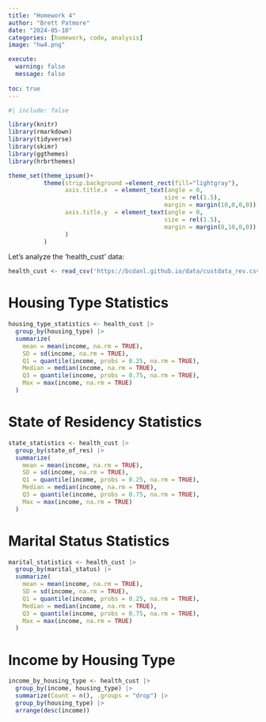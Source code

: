 ```yaml
---
title: "Homework 4"
author: "Brett Patmore"
date: "2024-05-10"
categories: [homework, code, analysis]
image: "hw4.png"

execute: 
  warning: false
  message: false
  
toc: true
---
```

```r
#| include: false

library(knitr)
library(rmarkdown)
library(tidyverse)
library(skimr)
library(ggthemes)
library(hrbrthemes)

theme_set(theme_ipsum()+
          theme(strip.background =element_rect(fill="lightgray"),
                axis.title.x  = element_text(angle = 0,
                                            size = rel(1.5),
                                            margin = margin(10,0,0,0)),
                axis.title.y  = element_text(angle = 0,
                                            size = rel(1.5),
                                            margin = margin(0,10,0,0))
                )
          )
```

Let's analyze the 'health_cust' data:

```r
health_cust <- read_csv('https://bcdanl.github.io/data/custdata_rev.csv')
```

# Housing Type Statistics
```r
housing_type_statistics <- health_cust |> 
  group_by(housing_type) |> 
  summarize(
    mean = mean(income, na.rm = TRUE),
    SD = sd(income, na.rm = TRUE),
    Q1 = quantile(income, probs = 0.25, na.rm = TRUE),
    Median = median(income, na.rm = TRUE),
    Q3 = quantile(income, probs = 0.75, na.rm = TRUE), 
    Max = max(income, na.rm = TRUE)
  )
```


# State of Residency Statistics
```r
state_statistics <- health_cust |> 
  group_by(state_of_res) |> 
  summarize(
    mean = mean(income, na.rm = TRUE),
    SD = sd(income, na.rm = TRUE),
    Q1 = quantile(income, probs = 0.25, na.rm = TRUE),
    Median = median(income, na.rm = TRUE),
    Q3 = quantile(income, probs = 0.75, na.rm = TRUE), 
    Max = max(income, na.rm = TRUE)
  )
```


# Marital Status Statistics
```r
marital_statistics <- health_cust |> 
  group_by(marital_status) |> 
  summarize(
    mean = mean(income, na.rm = TRUE),
    SD = sd(income, na.rm = TRUE),
    Q1 = quantile(income, probs = 0.25, na.rm = TRUE),
    Median = median(income, na.rm = TRUE),
    Q3 = quantile(income, probs = 0.75, na.rm = TRUE), 
    Max = max(income, na.rm = TRUE)
  )
```


# Income by Housing Type
```r
income_by_housing_type <- health_cust |> 
  group_by(income, housing_type) |> 
  summarize(Count = n(), .groups = "drop") |> 
  group_by(housing_type) |> 
  arrange(desc(income))
```

